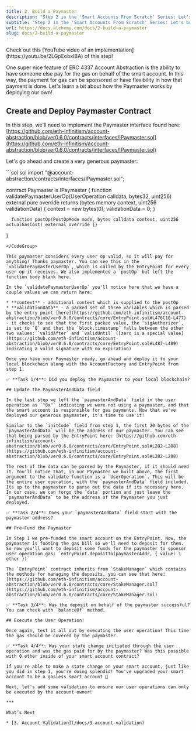 ```yaml
---
title: 2. Build a Paymaster
description: "Step 2 in the 'Smart Accounts From Scratch' Series: Let's build and deploy a Paymaster!"
subtitle: "Step 2 in the 'Smart Accounts From Scratch' Series: Let's build and deploy a Paymaster!"
url: https://docs.alchemy.com/docs/2-build-a-paymaster
slug: docs/2-build-a-paymaster
---
```


<Info>
  Check out this [YouTube video of an implementation](https://youtu.be/2LGpEobxIBA) of this step!
</Info>

One super nice feature of ERC 4337 Account Abstraction is the ability to have someone else pay for the gas on behalf of the smart account. In this way, the payment for gas can be sponsored or have flexibility in how that payment is done. Let's learn a bit about how the Paymaster works by deploying our own!

## Create and Deploy Paymaster Contract

In this step, we'll need to implement the Paymaster interface found here: [https://github.com/eth-infinitism/account-abstraction/blob/ver0.6.0/contracts/interfaces/IPaymaster.sol](https://github.com/eth-infinitism/account-abstraction/blob/ver0.6.0/contracts/interfaces/IPaymaster.sol)

Let's go ahead and create a very generous paymaster:

<CodeGroup>
  ```sol sol
  import "@account-abstraction/contracts/interfaces/IPaymaster.sol";

  contract Paymaster is IPaymaster {
      function validatePaymasterUserOp(UserOperation calldata, bytes32, uint256)
          external
          pure
          override
          returns (bytes memory context, uint256 validationData)
      {
          context = new bytes(0);
          validationData = 0;
      }

      function postOp(PostOpMode mode, bytes calldata context, uint256 actualGasCost) external override {}
  }
  ```
</CodeGroup>

This paymaster considers every user op valid, so it will pay for anything! Thanks paymaster. You can see this in the `validatePaymasterUserOp`, which is called by the EntryPoint for every user op it receives. We also implemented a `postOp` but left the function body blank here.

In the `validatePaymasterUserOp` you'll notice here that we have a couple values we can return here:

* **context** - additional context which is supplied to the postOp
* **validationData** - a packed set of three variables which is parsed by the entry point [here](https://github.com/eth-infinitism/account-abstraction/blob/ver0.6.0/contracts/core/EntryPoint.sol#L476C10-L477) - it checks to see that the first packed value, the `sigAuthorizer`, is set to `0` and that the `block.timestamp` falls between the other two values: `validAfter` and `validUntil` ([zero is a special value](https://github.com/eth-infinitism/account-abstraction/blob/ver0.6.0/contracts/core/EntryPoint.sol#L487-L489) indicating a valid signature with no expiration)

Once you have your Paymaster ready, go ahead and deploy it to your local blockchain along with the AccountFactory and EntryPoint from step 1.

✅ **Task 1/4**: Did you deploy the Paymaster to your local blockchain?

## Update the PaymasterAndData field

In the last step we left the `paymasterAndData` field in the user operation as `"0x"` indicating we were not using a paymaster, and that the smart account is responsible for gas payments. Now that we've deployed our generous paymaster, it's time to use it!

Similar to the `initCode` field from step 1, the first 20 bytes of the `paymasterAndData` will be the address of our paymaster. You can see that being parsed by the EntryPoint here: [https://github.com/eth-infinitism/account-abstraction/blob/ver0.6.0/contracts/core/EntryPoint.sol#L282-L288](https://github.com/eth-infinitism/account-abstraction/blob/ver0.6.0/contracts/core/EntryPoint.sol#L282-L288)

The rest of the data can be parsed by the Paymaster, if it should need it. You'll notice that, in our Paymaster we built above, the first argument to the validate function is a `UserOperation`. This will be the entire user operation, with the `paymasterAndData` field included. Its up to the paymaster to parse out the data if its necessary here. In our case, we can forgo the `data` portion and just leave the `paymasterAndData` to be the address of the Paymaster you just deployed.

✅ **Task 2/4**: Does your `paymasterAndData` field start with the paymaster address?

## Pre-Fund the Paymaster

In Step 1 we pre-funded the smart account on the EntryPoint. Now, the paymaster is footing the gas bill so we'll need to deposit for them. So now you'll want to deposit some funds for the paymaster to sponsor user operation gas: `entryPoint.depositTo(paymasterAddr, { value: 1 ether })`

The `EntryPoint` contract inherits from `StakeManager` which contains the methods for managing the deposits, you can see that here: [https://github.com/eth-infinitism/account-abstraction/blob/ver0.6.0/contracts/core/StakeManager.sol](https://github.com/eth-infinitism/account-abstraction/blob/ver0.6.0/contracts/core/StakeManager.sol)

✅ **Task 3/4**: Was the deposit on behalf of the paymaster successful? You can check with `balanceOf` method.

## Execute the User Operation!

Once again, test it all out by executing the user operation! This time the gas should be covered by the paymaster.

✅ **Task 4/4**: Was your state change initiated through the user operation and was the gas paid for by the paymaster? Was this possible with 0 ether inside of your smart account contract?

If you're able to make a state change on your smart account, just like you did in step 1, you're doing splendid! You've upgraded your smart account to be a gasless smart account 🎉

Next, let's add some validation to ensure our user operations can only be executed by the account owner!

***

What’s Next

* [3. Account Validation](/docs/3-account-validation)
